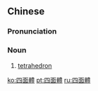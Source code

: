 {{also|四面体}}
==Chinese==
{{zh-forms|s=四面体|type=21}}
{{wikipedia|lang=zh}}

===Pronunciation===
{{zh-pron
|m=sìmiàntǐ
|c=sei3 min6 tai2
|cat=n
}}

===Noun===
{{zh-noun}}

# {{lb|zh|geometry}} [[tetrahedron]]

[[ko:四面體]]
[[pt:四面體]]
[[ru:四面體]]